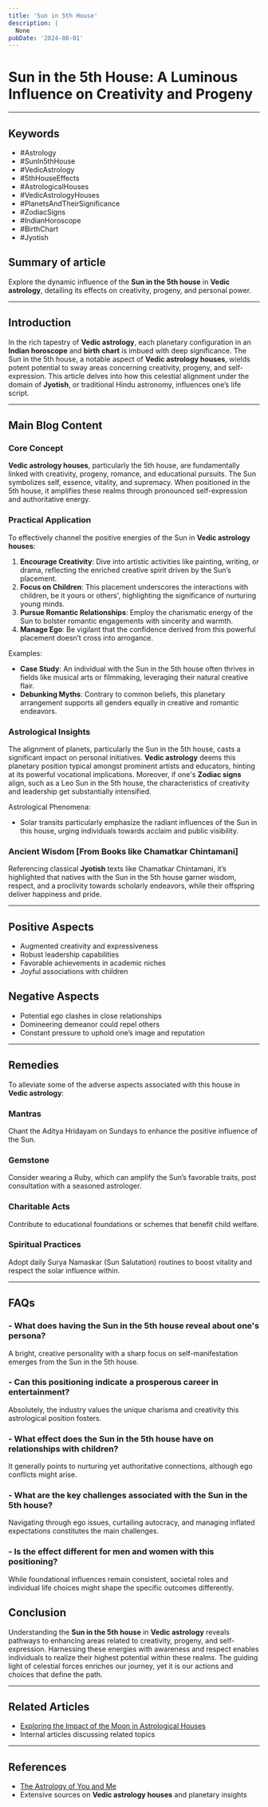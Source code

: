 ```yaml
---
title: 'Sun in 5th House'
description: |
  None
pubDate: '2024-08-01'
---
```


# Sun in the 5th House: A Luminous Influence on Creativity and Progeny

---

## Keywords
- #Astrology
- #SunIn5thHouse
- #VedicAstrology
- #5thHouseEffects
- #AstrologicalHouses
- #VedicAstrologyHouses
- #PlanetsAndTheirSignificance
- #ZodiacSigns
- #IndianHoroscope
- #BirthChart
- #Jyotish

## Summary of article 
Explore the dynamic influence of the **Sun in the 5th house** in **Vedic astrology**, detailing its effects on creativity, progeny, and personal power.

---

## Introduction
In the rich tapestry of **Vedic astrology**, each planetary configuration in an **Indian horoscope** and **birth chart** is imbued with deep significance. The Sun in the 5th house, a notable aspect of **Vedic astrology houses**, wields potent potential to sway areas concerning creativity, progeny, and self-expression. This article delves into how this celestial alignment under the domain of **Jyotish**, or traditional Hindu astronomy, influences one’s life script.

---

## Main Blog Content

### Core Concept
**Vedic astrology houses**, particularly the 5th house, are fundamentally linked with creativity, progeny, romance, and educational pursuits. The Sun symbolizes self, essence, vitality, and supremacy. When positioned in the 5th house, it amplifies these realms through pronounced self-expression and authoritative energy.

### Practical Application 
To effectively channel the positive energies of the Sun in **Vedic astrology houses**:
1. **Encourage Creativity**: Dive into artistic activities like painting, writing, or drama, reflecting the enriched creative spirit driven by the Sun’s placement.
2. **Focus on Children**: This placement underscores the interactions with children, be it yours or others', highlighting the significance of nurturing young minds.
3. **Pursue Romantic Relationships**: Employ the charismatic energy of the Sun to bolster romantic engagements with sincerity and warmth.
4. **Manage Ego**: Be vigilant that the confidence derived from this powerful placement doesn’t cross into arrogance.

Examples:
- **Case Study**: An individual with the Sun in the 5th house often thrives in fields like musical arts or filmmaking, leveraging their natural creative flair.
- **Debunking Myths**: Contrary to common beliefs, this planetary arrangement supports all genders equally in creative and romantic endeavors.

### Astrological Insights
The alignment of planets, particularly the Sun in the 5th house, casts a significant impact on personal initiatives. **Vedic astrology** deems this planetary position typical amongst prominent artists and educators, hinting at its powerful vocational implications. Moreover, if one's **Zodiac signs** align, such as a Leo Sun in the 5th house, the characteristics of creativity and leadership get substantially intensified.

Astrological Phenomena:
- Solar transits particularly emphasize the radiant influences of the Sun in this house, urging individuals towards acclaim and public visibility.

### Ancient Wisdom [From Books like Chamatkar Chintamani]
Referencing classical **Jyotish** texts like Chamatkar Chintamani, it’s highlighted that natives with the Sun in the 5th house garner wisdom, respect, and a proclivity towards scholarly endeavors, while their offspring deliver happiness and pride.

---

## Positive Aspects
- Augmented creativity and expressiveness
- Robust leadership capabilities
- Favorable achievements in academic niches
- Joyful associations with children

## Negative Aspects
- Potential ego clashes in close relationships
- Domineering demeanor could repel others
- Constant pressure to uphold one’s image and reputation

---

## Remedies
To alleviate some of the adverse aspects associated with this house in **Vedic astrology**:

### Mantras
Chant the Aditya Hridayam on Sundays to enhance the positive influence of the Sun.

### Gemstone
Consider wearing a Ruby, which can amplify the Sun’s favorable traits, post consultation with a seasoned astrologer.

### Charitable Acts
Contribute to educational foundations or schemes that benefit child welfare.

### Spiritual Practices
Adopt daily Surya Namaskar (Sun Salutation) routines to boost vitality and respect the solar influence within.

--- 

## FAQs
### - What does having the Sun in the 5th house reveal about one's persona?
A bright, creative personality with a sharp focus on self-manifestation emerges from the Sun in the 5th house.

### - Can this positioning indicate a prosperous career in entertainment?
Absolutely, the industry values the unique charisma and creativity this astrological position fosters.

### - What effect does the Sun in the 5th house have on relationships with children?
It generally points to nurturing yet authoritative connections, although ego conflicts might arise.

### - What are the key challenges associated with the Sun in the 5th house?
Navigating through ego issues, curtailing autocracy, and managing inflated expectations constitutes the main challenges.

### - Is the effect different for men and women with this positioning?
While foundational influences remain consistent, societal roles and individual life choices might shape the specific outcomes differently.

## Conclusion
Understanding the **Sun in the 5th house** in **Vedic astrology** reveals pathways to enhancing areas related to creativity, progeny, and self-expression. Harnessing these energies with awareness and respect enables individuals to realize their highest potential within these realms. The guiding light of celestial forces enriches our journey, yet it is our actions and choices that define the path.

---

## Related Articles
- [Exploring the Impact of the Moon in Astrological Houses](#)
- Internal articles discussing related topics

---

## References
- [The Astrology of You and Me](https://www.examplelink.com)
- Extensive sources on **Vedic astrology houses** and planetary insights
